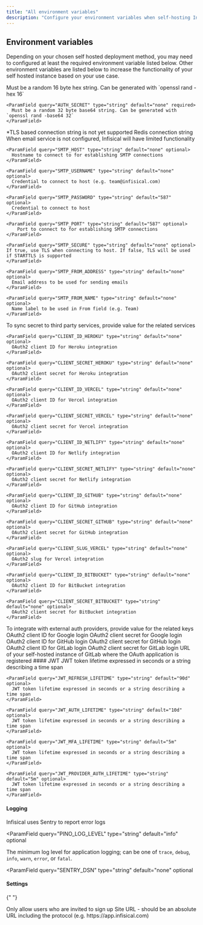 ```yaml
---
title: "All environment variables"
description: "Configure your environment variables when self-hosting Infisical."
---
```


## Environment variables

Depending on your chosen self hosted deployment method, you may need to configured at least the required environment variable listed below.
Other environment variables are listed below to increase the functionality of your self hosted instance based on your use case.

<Tabs>
  <Tab title="Required">
    <ParamField query="ENCRYPTION_KEY" type="string" default="none" required>
      Must be a random 16 byte hex string. Can be generated with `openssl rand -hex 16`
    </ParamField>

    <ParamField query="AUTH_SECRET" type="string" default="none" required>
      Must be a random 32 byte base64 string. Can be generated with `openssl rand -base64 32`
    </ParamField>

<ParamField query="MONGO_URL" type="string" default="none" required>
  *TLS based connection string is not yet supported
</ParamField>

<ParamField query="REDIS_URL" type="string" default="none" required>
  Redis connection string
</ParamField>

</Tab>
  <Tab title="Email service">
    <Info>When email service is not configured, Infisical will have limited functionality</Info>

    <ParamField query="SMTP_HOST" type="string" default="none" optional>
      Hostname to connect to for establishing SMTP connections
    </ParamField>

    <ParamField query="SMTP_USERNAME" type="string" default="none" optional>
      Credential to connect to host (e.g. team@infisical.com)
    </ParamField>

    <ParamField query="SMTP_PASSWORD" type="string" default="587" optional>
      Credential to connect to host
    </ParamField>

    <ParamField query="SMTP_PORT" type="string" default="587" optional>
        Port to connect to for establishing SMTP connections
    </ParamField>

    <ParamField query="SMTP_SECURE" type="string" default="none" optional>
    If true, use TLS when connecting to host. If false, TLS will be used if STARTTLS is supported
    </ParamField>

    <ParamField query="SMTP_FROM_ADDRESS" type="string" default="none" optional>
      Email address to be used for sending emails
    </ParamField>

    <ParamField query="SMTP_FROM_NAME" type="string" default="none" optional>
      Name label to be used in From field (e.g. Team)
    </ParamField>

  </Tab>
  <Tab title="Secret Integrations">
    To sync secret to third party services, provide value for the related services

    <ParamField query="CLIENT_ID_HEROKU" type="string" default="none" optional>
      OAuth2 client ID for Heroku integration
    </ParamField>

    <ParamField query="CLIENT_SECRET_HEROKU" type="string" default="none" optional>
      OAuth2 client secret for Heroku integration
    </ParamField>

    <ParamField query="CLIENT_ID_VERCEL" type="string" default="none" optional>
      OAuth2 client ID for Vercel integration
    </ParamField>

    <ParamField query="CLIENT_SECRET_VERCEL" type="string" default="none" optional>
      OAuth2 client secret for Vercel integration
    </ParamField>

    <ParamField query="CLIENT_ID_NETLIFY" type="string" default="none" optional>
      OAuth2 client ID for Netlify integration
    </ParamField>

    <ParamField query="CLIENT_SECRET_NETLIFY" type="string" default="none" optional>
      OAuth2 client secret for Netlify integration
    </ParamField>

    <ParamField query="CLIENT_ID_GITHUB" type="string" default="none" optional>
      OAuth2 client ID for GitHub integration
    </ParamField>

    <ParamField query="CLIENT_SECRET_GITHUB" type="string" default="none" optional>
      OAuth2 client secret for GitHub integration
    </ParamField>

    <ParamField query="CLIENT_SLUG_VERCEL" type="string" default="none" optional>
      OAuth2 slug for Vercel integration
    </ParamField>

    <ParamField query="CLIENT_ID_BITBUCKET" type="string" default="none" optional>
      OAuth2 client ID for BitBucket integration
    </ParamField>

    <ParamField query="CLIENT_SECRET_BITBUCKET" type="string" default="none" optional>
      OAuth2 client secret for BitBucket integration
    </ParamField>

  </Tab>
  <Tab title="Auth Integrations">
    To integrate with external auth providers, provide value for the related keys
    <ParamField query="CLIENT_ID_GOOGLE_LOGIN" type="string" default="none" optional>
      OAuth2 client ID for Google login
    </ParamField>
    <ParamField query="CLIENT_SECRET_GOOGLE_LOGIN" type="string" default="none" optional>
      OAuth2 client secret for Google login
    </ParamField>
    <ParamField query="CLIENT_ID_GITHUB_LOGIN" type="string" default="none" optional>
      OAuth2 client ID for GitHub login
    </ParamField>
    <ParamField query="CLIENT_SECRET_GITHUB_LOGIN" type="string" default="none" optional>
      OAuth2 client secret for GitHub login
    </ParamField>
    <ParamField query="CLIENT_ID_GITLAB_LOGIN" type="string" default="none" optional>
      OAuth2 client ID for GitLab login
    </ParamField>
    <ParamField query="CLIENT_SECRET_GITLAB_LOGIN" type="string" default="none" optional>
      OAuth2 client secret for GitLab login
    </ParamField>
    <ParamField query="URL_GITLAB_LOGIN" type="string" default="https://gitlab.com" optional>
      URL of your self-hosted instance of GitLab where the OAuth application is registered
    </ParamField>
  </Tab>
  <Tab title="Others">
    #### JWT
    <ParamField query="JWT_SIGNUP_LIFETIME" type="string" default="15m" optional>
      JWT token lifetime expressed in seconds or a string describing a time span
    </ParamField>

    <ParamField query="JWT_REFRESH_LIFETIME" type="string" default="90d" optional>
      JWT token lifetime expressed in seconds or a string describing a time span
    </ParamField>

    <ParamField query="JWT_AUTH_LIFETIME" type="string" default="10d" optional>
      JWT token lifetime expressed in seconds or a string describing a time span
    </ParamField>

    <ParamField query="JWT_MFA_LIFETIME" type="string" default="5m" optional>
      JWT token lifetime expressed in seconds or a string describing a time span
    </ParamField>

    <ParamField query="JWT_PROVIDER_AUTH_LIFETIME" type="string" default="5m" optional>
      JWT token lifetime expressed in seconds or a string describing a time span
    </ParamField>

#### Logging

Infisical uses Sentry to report error logs

<ParamField
  query="PINO_LOG_LEVEL"
  type="string"
  default="info"
  optional
>
  The minimum log level for application logging; can be one of `trace`, `debug`, `info`, `warn`, `error`, or `fatal`.
</ParamField>

<ParamField
  query="SENTRY_DSN"
  type="string"
  default="none"
  optional
></ParamField>

#### Settings

{" "}

<ParamField query="INVITE_ONLY_SIGNUP" type="string" default="false" optional>
  Only allow users who are invited to sign up
</ParamField>

  <ParamField query="SITE_URL" type="string" default="none" optional>
    Site URL - should be an absolute URL including the protocol (e.g. https://app.infisical.com)
  </ParamField>
  <ParamField query="TELEMETRY_ENABLED" type="string" default="true" optional></ParamField>
  </Tab>
</Tabs>

